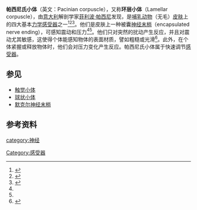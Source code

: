 {{Infobox microanatomy
| Name        = 帕西尼氏小体
| Latin       = corpusculum Pacinian
| Image       = Gray935.png
| Caption     = 帕西尼氏小体
| Image2      = Skin.png
| Caption2    =帕西尼氏小体位於圖中最下方
| System      =
| Location = [[皮膚|皮膚]]
}}
'''帕西尼氏小体'''（英文：Pacinian corpuscle），又称'''环层小体'''（Lamellar corpuscle），由[[意大利|意大利]]解剖学家[[菲利波·帕西尼|菲利波·帕西尼]]发现，是[[哺乳动物|哺乳动物]]（无毛）[[皮肤|皮肤]]上的四大基本[[力學感受器|力学感受器]]之一<ref name=":0">{{Cite web|title=Pacinian Corpuscle|url=http://medcell.med.yale.edu/histology/skin_lab/pacinian_corpuscle.php|accessdate=2021-02-19|work=|publisher=耶鲁大学|archive-date=2021-05-06|archive-url=https://web.archive.org/web/20210506135044/http://medcell.med.yale.edu/histology/skin_lab/pacinian_corpuscle.php}}</ref><ref name=":1">{{cite journal|title=Vibrotactile Sensitivity Threshold: Nonlinear Stochastic Mechanotransduction Model of the Pacinian Corpuscle|url=https://zenodo.org/record/894772|first1=Abhijit|last2=Manivannan|first2=M.|journal=IEEE Transactions on Haptics|issue=1|doi=10.1109/TOH.2014.2369422|year=2015|volume=8|pages=102–113|pmid=25398183|last3=Srinivasan|first3=Mandyam A.|last1=Biswas|access-date=2021-02-19|archive-date=2020-01-24|archive-url=https://web.archive.org/web/20200124145500/https://zenodo.org/record/894772|dead-url=no}}</ref><ref>{{Cite journal|title=Filippo Pacini: A determined observer|url=https://www.sciencedirect.com/science/article/pii/036192309500083Q|last=Bentivoglio|first=Marina|last2=Pacini|first2=Paolo|date=1995-01-01|journal=Brain Research Bulletin|issue=2|doi=10.1016/0361-9230(95)00083-Q|volume=38|pages=161–165|language=en|issn=0361-9230|access-date=2021-02-19|archive-date=2012-11-29|archive-url=https://web.archive.org/web/20121129090043/http://www.sciencedirect.com/science/article/pii/036192309500083Q}}</ref>。他们是皮肤上一种被囊[[神经末梢|神经末梢]]（encapsulated nerve ending），可感知震动和压力<ref name=":0" /><ref name=":1" />。他们只对突然的扰动产生反应，并且对震动尤其敏感，这使得个体能感知物体的表面材质，譬如粗糙或光滑<ref>{{cite journal|title=Multiscale Layered Biomechanical Model of the Pacinian Corpuscle|url=https://zenodo.org/record/894776|first1=Abhijit|last2=Manivannan|first2=M.|journal=IEEE Transactions on Haptics|issue=1|doi=10.1109/TOH.2014.2369416|year=2015|volume=8|pages=31–42|pmid=25398182|last3=Srinivasan|first3=Mandyam A.|last1=Biswas|access-date=2021-02-19|archive-date=2020-01-24|archive-url=https://web.archive.org/web/20200124145454/https://zenodo.org/record/894776|dead-url=no}}</ref>。此外，在个体紧握或释放物体时，他们会对压力变化产生反应。帕西尼氏小体属于快速调节[[感受器|感受器]]。

== 参见 ==

* [[触觉小体|触觉小体]]
*[[球状小体|球状小体]]
*[[默克尔神经末梢|默克尔神经末梢]]

== 参考资料 ==
{{reflist}}{{biology-stub}}

{{躯体感觉系统}}
{{Nervous tissue}}
[[category:神经|category:神经]]
[[Category:感受器|Category:感受器]]